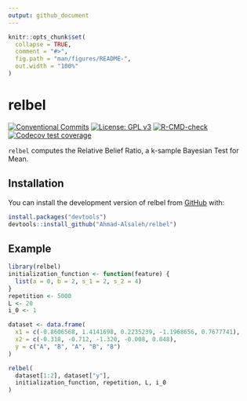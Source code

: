 ```yaml
---
output: github_document
---
```


<!-- README.md is generated from README.Rmd. Please edit that file -->

```r
knitr::opts_chunk$set(
  collapse = TRUE,
  comment = "#>",
  fig.path = "man/figures/README-",
  out.width = "100%"
)
```

# relbel

<!-- badges: start -->

[![Conventional Commits](https://img.shields.io/badge/Conventional%20Commits-1.0.0-%23FE5196?logo=conventionalcommits&logoColor=white)](https://www.conventionalcommits.org/) [![License: GPL v3](https://img.shields.io/badge/License-GPL_v3-blue.svg)](https://www.gnu.org/licenses/gpl-3.0)
[![R-CMD-check](https://github.com/Ahmad-Alsaleh/relbel/actions/workflows/R-CMD-check.yaml/badge.svg)](https://github.com/Ahmad-Alsaleh/relbel/actions/workflows/R-CMD-check.yaml)
[![Codecov test coverage](https://codecov.io/gh/Ahmad-Alsaleh/relbel/branch/main/graph/badge.svg)](https://app.codecov.io/gh/Ahmad-Alsaleh/relbel?branch=main)
<!-- badges: end -->

`relbel` computes the Relative Belief Ratio, a k-sample Bayesian Test for Mean.

## Installation

You can install the development version of relbel from [GitHub](https://github.com/) with:

``` r
install.packages("devtools")
devtools::install_github("Ahmad-Alsaleh/relbel")
```

## Example

```r
library(relbel)
initialization_function <- function(feature) {
  list(a = 0, b = 2, s_1 = 2, s_2 = 4)
}
repetition <- 5000
L <- 20
i_0 <- 1

dataset <- data.frame(
  x1 = c(-0.8606568, 1.4141698, 0.2235239, -1.1968656, 0.7677741),
  x2 = c(-0.318, -0.712, -1.320, -0.008, 0.048),
  y = c("A", "B", "A", "B", "B")
)

relbel(
  dataset[1:2], dataset["y"],
  initialization_function, repetition, L, i_0
)
```
